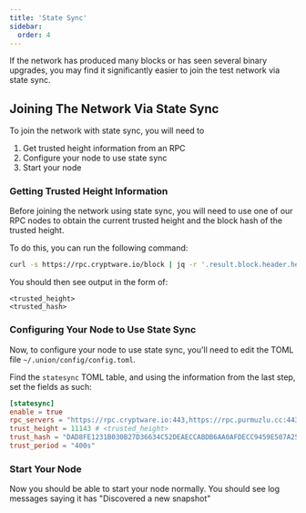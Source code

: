 ```yaml
---
title: 'State Sync'
sidebar:
  order: 4
---
```


If the network has produced many blocks or has seen several binary upgrades, you may find it significantly easier to join the test network via state sync.

## Joining The Network Via State Sync

To join the network with state sync, you will need to

1. Get trusted height information from an RPC
2. Configure your node to use state sync
3. Start your node

### Getting Trusted Height Information

Before joining the network using state sync, you will need to use one of our RPC nodes to obtain the current trusted height and the block hash of the trusted height.

To do this, you can run the following command:

```sh
curl -s https://rpc.cryptware.io/block | jq -r '.result.block.header.height + "\n" + .result.block_id.hash'
```

You should then see output in the form of:

```
<trusted_height>
<trusted_hash>
```

### Configuring Your Node to Use State Sync

Now, to configure your node to use state sync, you'll need to edit the TOML file `~/.union/config/config.toml`.

Find the `statesync` TOML table, and using the information from the last step, set the fields as such:

```toml
[statesync]
enable = true
rpc_servers = "https://rpc.cryptware.io:443,https://rpc.purmuzlu.cc:443"
trust_height = 11143 # <trusted_height>
trust_hash = "DAD8FE1231B030B27D36634C52DEAECCABDB6AA0AFDECC9459E507A254D4D6C9" # <trusted_hash>
trust_period = "400s"
```

### Start Your Node

Now you should be able to start your node normally. You should see log messages saying it has "Discovered a new snapshot"
